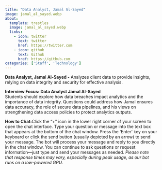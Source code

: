 ```yaml
---
title: "Data Analyst, Jamal Al-Sayed"
image: jamal_al_sayed.webp
about:
  template: trestles
  image: jamal_al_sayed.webp
  links:
    - icon: twitter
      text: twitter
      href: https://twitter.com
    - icon: github
      text: Github
      href: https://github.com
categories: ['Staff', 'Technology']
---
```

<script type="text/javascript" src="../../../scripts/available.js"></script>

**Data Analyst, Jamal Al-Sayed -** Analyzes client data to provide insights, relying on data integrity and security for effective analysis.

**Interview Focus: Data Analyst Jamal Al-Sayed**  
Students should explore how data breaches impact analytics and the importance of data integrity. Questions could address how Jamal ensures data accuracy, the role of secure data pipelines, and his views on strengthening data access policies to protect analytics outputs.


**How to Chat:**Click the "+" icon in the lower right corner of your screen to open the chat interface. Type your question or message into the text box that appears at the bottom of the chat window. Press the 'Enter' key on your keyboard or click the send button (usually depicted by an arrow) to send your message. The bot will process your message and reply to you directly in the chat window. You can continue to ask questions or request information—just type and send your messages as needed. *Please note that response times may vary, especially during peak usage, as our bot runs on a low-powered GPU.*

